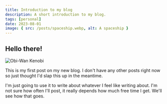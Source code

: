 ```yaml
---
title: Introduction to my blog
description: A short introduction to my blog.
tags: [personal]
date: 2023-08-01
image: { src: /posts/spaceship.webp, alt: A spaceship }
---
```


## Hello there!

![Obi-Wan Kenobi](/posts/hello-there.webp)

This is my first post on my new blog. I don't have any other posts right now so just thought I'd slap this up in the meantime.

I'm just going to use it to write about whatever I feel like writing about. I'm not sure how often I'll post, it really depends how much free time I get. We'll see how that goes.
